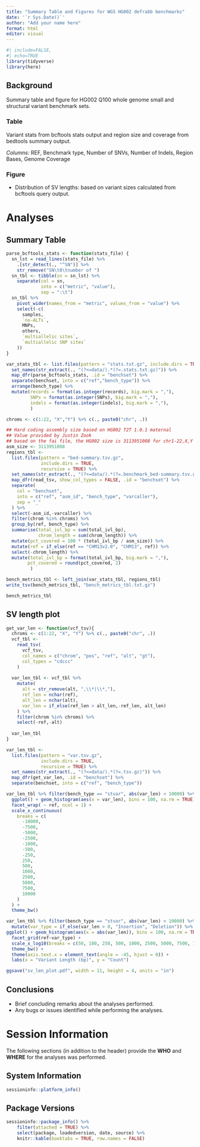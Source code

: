 ```yaml
---
title: "Summary Table and Figures for WGS HG002 defrabb benchmarks"
date: '`r Sys.Date()`'
author: "Add your name here"
format: html
editor: visual
---
```


```r
#| include=FALSE,
#| echo=TRUE
library(tidyverse)
library(here)
```



## Background

Summary table and figure for HG002 Q100 whole genome small and structural variant benchmark sets.

### Table

Variant stats from bcftools stats output and region size and coverage from bedtools summary output.

_Columns:_ REF, Benchmark type, Number of SNVs, Number of Indels, Region Bases, Genome Coverage


### Figure

- Distribution of SV lengths: based on variant sizes calculated from bcftools query output.

# Analyses


## Summary Table

```r
parse_bcftools_stats <- function(stats_file) {
  sn_lst = read_lines(stats_file) %>%
    .[str_detect(., "^SN")] %>%
    str_remove("SN\t0\tnumber of ")
  sn_tbl <- tibble(sn = sn_lst) %>%
    separate(col = sn,
             into = c("metric", "value"),
             sep = ":\t")
  sn_tbl %>%
    pivot_wider(names_from = "metric", values_from = "value") %>%
    select(-c(
      samples,
      `no-ALTs`,
      MNPs,
      others,
      `multiallelic sites`,
      `multiallelic SNP sites`
    ))
}

var_stats_tbl <- list.files(pattern = "stats.txt.gz", include.dirs = TRUE, recursive = TRUE) %>% 
  set_names(str_extract(., "(?<=data/).*(?=.stats.txt.gz)")) %>% 
  map_dfr(parse_bcftools_stats, .id = "benchset") %>% 
  separate(benchset, into = c("ref","bench_type")) %>% 
  arrange(bench_type) %>% 
  mutate(records = format(as.integer(records), big.mark = ","),
         SNPs = format(as.integer(SNPs), big.mark = ","),
         indels = format(as.integer(indels), big.mark = ","),
         )

chroms <- c(1:22, "X","Y") %>% c(., paste0("chr", .))

## Hard coding assembly size based on HG002 T2T 1.0.1 maternal
## Value provided by Justin Zook 
## based on the fai file, the HG002 size is 3113951008 for chr1-22,X,Y https://s3-us-west-2.amazonaws.com/human-pangenomics/T2T/HG002/assemblies/hg002v1.0.1.mat_Y_EBV_MT.fasta.gz.fai
asm_size <- 3113951008 
regions_tbl <-
  list.files(pattern = "bed-summary.tsv.gz",
             include.dirs = TRUE,
             recursive = TRUE) %>%
  set_names(str_extract(., "(?<=data/).*(?=.benchmark_bed-summary.tsv.gz)")) %>%
  map_dfr(read_tsv, show_col_types = FALSE, .id = "benchset") %>%
  separate(
    col = "benchset",
    into = c("ref", "asm_id", "bench_type", "varcaller"),
    sep = "_"
  ) %>%
  select(-asm_id,-varcaller) %>%
  filter(chrom %in% chroms) %>%
  group_by(ref, bench_type) %>%
  summarise(total_ivl_bp = sum(total_ivl_bp),
            chrom_length = sum(chrom_length)) %>%
  mutate(pct_covered = 100 * (total_ivl_bp / asm_size)) %>%
  mutate(ref = if_else(ref == "CHM13v2.0", "CHM13", ref)) %>% 
  select(-chrom_length) %>% 
  mutate(total_ivl_bp = format(total_ivl_bp, big.mark = ","),
        pct_covered = round(pct_covered, 2)
         )

bench_metrics_tbl <- left_join(var_stats_tbl, regions_tbl)
write_tsv(bench_metrics_tbl, "bench_metrics_tbl.txt.gz")

bench_metrics_tbl
```



## SV length plot 

```r
get_var_len <- function(vcf_tsv){
  chroms <- c(1:22, "X", "Y") %>% c(., paste0("chr", .))
  vcf_tbl <-
    read_tsv(
      vcf_tsv,
      col_names = c("chrom", "pos", "ref", "alt", "gt"),
      col_types = "cdccc"
    )
  
  var_len_tbl <- vcf_tbl %>%
    mutate(
      alt = str_remove(alt, ",\\*|\\*,"),
      ref_len = nchar(ref),
      alt_len = nchar(alt),
      var_len = if_else(ref_len > alt_len,-ref_len, alt_len)
    ) %>%
    filter(chrom %in% chroms) %>%
    select(-ref,-alt)
  
  var_len_tbl
}

var_len_tbl <-
  list.files(pattern = "var.tsv.gz",
             include.dirs = TRUE,
             recursive = TRUE) %>%
  set_names(str_extract(., "(?<=data/).*(?=.tsv.gz)")) %>%
  map_dfr(get_var_len, .id = "benchset") %>%
  separate(benchset, into = c("ref", "bench_type"))
```

```r
var_len_tbl %>% filter(bench_type == "stvar", abs(var_len) < 10000) %>%
  ggplot() + geom_histogram(aes(x = var_len), bins = 100, na.rm = TRUE) +
  facet_wrap( ~ ref, ncol = 1) +
  scale_x_continuous(
    breaks = c(
      -10000,
      -7500,
      -5000,
      -2500,
      -1000,
      -500,
      -250,
      250,
      500,
      1000,
      2500,
      5000,
      7500,
      10000
    )
  ) +
  theme_bw()
```

```r
var_len_tbl %>% filter(bench_type == "stvar", abs(var_len) < 10000) %>% 
  mutate(var_type = if_else(var_len > 0, "Insertion", "Deletion")) %>% 
ggplot() + geom_histogram(aes(x = abs(var_len)), bins = 100, na.rm = TRUE) + 
  facet_grid(ref~var_type) + 
  scale_x_log10(breaks = c(50, 100, 250, 500, 1000, 2500, 5000, 7500, 10000)) +
  theme_bw() + 
  theme(axis.text.x = element_text(angle = -45, hjust = 0)) +
  labs(x = "Variant Length (bp)", y = "Count")
```

```r
ggsave("sv_len_plot.pdf", width = 11, height = 4, units = "in")
```


## Conclusions

-   Brief concluding remarks about the analyses performed.
-   Any bugs or issues identified while performing the analyses.

# Session Information

The following sections (in addition to the header) provide the **WHO** and **WHERE** for the analyses was performed.

## System Information

```r
sessioninfo::platform_info()
```

## Package Versions

```r
sessioninfo::package_info() %>% 
    filter(attached = TRUE) %>% 
    select(package, loadedversion, date, source) %>%
    knitr::kable(booktabs = TRUE, row.names = FALSE)
```
